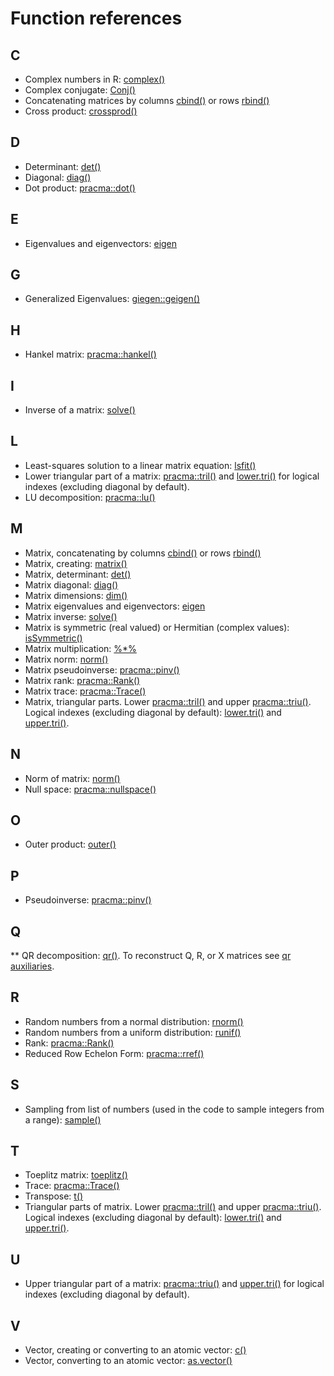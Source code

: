 # Function references {-}

## C {-}

* Complex numbers in R: [complex()](https://stat.ethz.ch/R-manual/R-patched/library/base/html/complex.html)
* Complex conjugate: [Conj()](https://stat.ethz.ch/R-manual/R-patched/library/base/html/complex.html)
* Concatenating matrices by columns [cbind()](https://stat.ethz.ch/R-manual/R-patched/library/base/html/cbind.html) or rows [rbind()](https://stat.ethz.ch/R-manual/R-patched/library/base/html/cbind.html)
* Cross product: [crossprod()](https://stat.ethz.ch/R-manual/R-patched/library/base/html/crossprod.html)

## D {-}

* Determinant: [det()](https://stat.ethz.ch/R-manual/R-patched/library/base/html/det.html)
* Diagonal: [diag()](https://stat.ethz.ch/R-manual/R-patched/library/base/html/diag.html)
* Dot product: [pracma::dot()](https://rdrr.io/rforge/pracma/man/dot.html)

## E {-}

* Eigenvalues and eigenvectors: [eigen](https://stat.ethz.ch/R-manual/R-devel/library/base/html/eigen.html)

## G {-}

* Generalized Eigenvalues: [giegen::geigen()](https://rdrr.io/cran/geigen/man/geigen.html)

## H {-}

* Hankel matrix: [pracma::hankel()](https://rdrr.io/rforge/pracma/man/hankel.html)

## I {-}

* Inverse of a matrix: [solve()](https://stat.ethz.ch/R-manual/R-devel/library/base/html/solve.html)

## L {-}

* Least-squares solution to a linear matrix equation: [lsfit()](https://stat.ethz.ch/R-manual/R-patched/library/stats/html/lsfit.html)
* Lower triangular part of a matrix: [pracma::tril()](https://rdrr.io/rforge/pracma/man/tri.html) and [lower.tri()](https://stat.ethz.ch/R-manual/R-patched/library/base/html/lower.tri.html) for logical indexes (excluding diagonal by default).
* LU decomposition: [pracma::lu()](https://rdrr.io/cran/pracma/man/lu.html)

## M {-}

* Matrix, concatenating by columns [cbind()](https://stat.ethz.ch/R-manual/R-patched/library/base/html/cbind.html) or rows [rbind()](https://stat.ethz.ch/R-manual/R-patched/library/base/html/cbind.html)
* Matrix, creating: [matrix()](https://stat.ethz.ch/R-manual/R-patched/library/base/html/matrix.html)
* Matrix, determinant: [det()](https://stat.ethz.ch/R-manual/R-patched/library/base/html/det.html)
* Matrix diagonal: [diag()](https://stat.ethz.ch/R-manual/R-patched/library/base/html/diag.html)
* Matrix dimensions: [dim()](https://stat.ethz.ch/R-manual/R-patched/library/base/html/dim.html)
* Matrix eigenvalues and eigenvectors: [eigen](https://stat.ethz.ch/R-manual/R-devel/library/base/html/eigen.html)
* Matrix inverse: [solve()](https://stat.ethz.ch/R-manual/R-devel/library/base/html/solve.html)
* Matrix is symmetric (real valued) or Hermitian (complex values): [isSymmetric()](https://stat.ethz.ch/R-manual/R-patched/library/base/html/isSymmetric.html)
* Matrix multiplication: [%*%](https://stat.ethz.ch/R-manual/R-patched/library/base/html/matmult.html)
* Matrix norm: [norm()](https://stat.ethz.ch/R-manual/R-patched/library/base/html/norm.html)
* Matrix pseudoinverse: [pracma::pinv()](https://rdrr.io/cran/pracma/man/pinv.html)
* Matrix rank: [pracma::Rank()](https://rdrr.io/rforge/pracma/man/rank.html)
* Matrix trace: [pracma::Trace()](https://rdrr.io/rforge/pracma/man/trace.html)
* Matrix, triangular parts. Lower [pracma::tril()](https://rdrr.io/rforge/pracma/man/tri.html) and upper [pracma::triu()](https://rdrr.io/rforge/pracma/man/tri.html). Logical indexes (excluding diagonal by default): [lower.tri()](https://stat.ethz.ch/R-manual/R-patched/library/base/html/lower.tri.html) and [upper.tri()](https://stat.ethz.ch/R-manual/R-patched/library/base/html/lower.tri.html).

## N {-}

* Norm of matrix: [norm()](https://stat.ethz.ch/R-manual/R-patched/library/base/html/norm.html)
* Null space: [pracma::nullspace()](https://rdrr.io/rforge/pracma/man/nullspace.html)

## O {-}

* Outer product: [outer()](https://stat.ethz.ch/R-manual/R-patched/library/base/html/outer.html)

## P {-}

* Pseudoinverse: [pracma::pinv()](https://rdrr.io/cran/pracma/man/pinv.html)

## Q {-}

** QR decomposition: [qr()](https://stat.ethz.ch/R-manual/R-devel/library/base/html/qr.html). To reconstruct Q, R, or X matrices see [qr auxiliaries](https://stat.ethz.ch/R-manual/R-devel/library/base/html/qraux.html).

## R {-}

* Random numbers from a normal distribution: [rnorm()](https://stat.ethz.ch/R-manual/R-patched/library/stats/html/Normal.html)
* Random numbers from a uniform distribution: [runif()](https://stat.ethz.ch/R-manual/R-patched/library/stats/html/Uniform.html)
* Rank: [pracma::Rank()](https://rdrr.io/rforge/pracma/man/rank.html)
* Reduced Row Echelon Form: [pracma::rref()](https://rdrr.io/rforge/pracma/src/R/rref.R)

## S {-}

* Sampling from list of numbers (used in the code to sample integers from a range): [sample()](https://stat.ethz.ch/R-manual/R-patched/library/base/html/sample.html)

## T {-}

* Toeplitz matrix: [toeplitz()](https://stat.ethz.ch/R-manual/R-patched/library/stats/html/toeplitz.html)
* Trace: [pracma::Trace()](https://rdrr.io/rforge/pracma/man/trace.html)
* Transpose: [t()](https://stat.ethz.ch/R-manual/R-devel/library/base/html/t.html)
* Triangular parts of matrix. Lower [pracma::tril()](https://rdrr.io/rforge/pracma/man/tri.html) and upper [pracma::triu()](https://rdrr.io/rforge/pracma/man/tri.html). Logical indexes (excluding diagonal by default): [lower.tri()](https://stat.ethz.ch/R-manual/R-patched/library/base/html/lower.tri.html) and [upper.tri()](https://stat.ethz.ch/R-manual/R-patched/library/base/html/lower.tri.html).

## U {-}

* Upper triangular part of a matrix: [pracma::triu()](https://rdrr.io/rforge/pracma/man/tri.html) and [upper.tri()](https://stat.ethz.ch/R-manual/R-patched/library/base/html/lower.tri.html) for logical indexes (excluding diagonal by default).

## V {-}

* Vector, creating or converting to an atomic vector: [c()](https://stat.ethz.ch/R-manual/R-patched/library/base/html/c.html)
* Vector, converting to an atomic vector: [as.vector()](https://stat.ethz.ch/R-manual/R-patched/library/base/html/vector.html)

